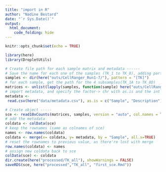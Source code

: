 ```yaml
---
title: "import in R"
author: "Nadine Bestard"
date: "`r Sys.Date()`"
output:
  html_document:
    code_folding: hide
---
```


```r
knitr::opts_chunk$set(echo = TRUE)
```

```r
library(here)
library(DropletUtils)
```

```r
# Create file path for each sample matrix and metadata ------
# Save the name for each one of the samples (TK_1 to TK_8), adding parttern as the summaries are in the same folder
samples <- dir(here("outs/CellRanger_Run1-7/"), pattern = "[TK]")
# for each sample, get the path for the 4 subsamples(TK_1A to TK_8D)
matrices <- unlist(lapply(samples, function(sample) here("outs/CellRanger_Run1-7", sample, "outs/per_sample_outs/", paste0(sample, LETTERS[1:4]), "count", "sample_filtered_feature_bc_matrix")))
# import metadata, and specify the factor-> chr with as.is and the int -> factor with colClasses
metadata <- 
 read.csv(here("data/metadata.csv"), as.is = c("Sample", "Description"), colClasses = c("Batch"="factor", "ND"="factor", "CMO"="factor", "Day"="factor"))
```


```r
# Create object -----
sce <- read10xCounts(matrices, samples, version = "auto", col.names = TRUE)
# add the metadata
coldata <- colData(sce)
# keep the rownames (same as colnames of sce)
names <- row.names(coldata)
coldata <- merge(x= coldata, y= metadata, by = "Sample", all.x=TRUE)
# reset the rownames to previous value, as there're lost with merge
row.names(coldata) <- names
# assign new coldata back to sce 
colData(sce) <- coldata
dir.create(here("processed/TK_all"), showWarnings = FALSE)
saveRDS(sce, here("processed","TK_all", "first_sce.Rmd"))
```

